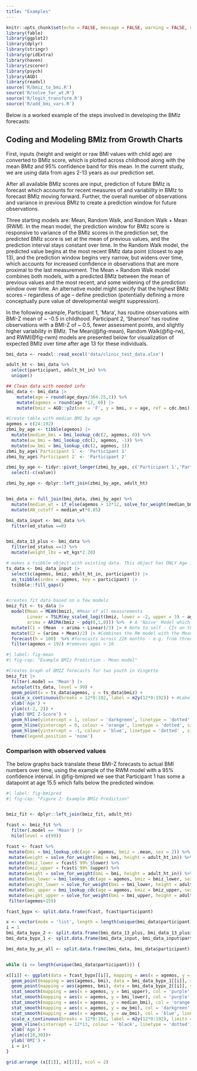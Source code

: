 ```yaml
---
title: "Examples"
---
```


```r
knitr::opts_chunk$set(echo = FALSE, message = FALSE, warning = FALSE, out.width = '100%')
library(fable)
library(ggplot2)
library(dplyr)
library(stringr)
library(gridExtra)
library(haven)
library(zscorer)
library(psych)
library(AGD)
library(readxl)
source('R/bmiz_to_bmi.R')
source('R/solve_for_wt.R')
source('R/logit_transform.R')
source('R/add_bmi_vars.R')
```

Below is a worked example of the steps involved in developing the BMIz forecasts:

## Coding and Modeling BMIz from Growth Charts

First, inputs (height and weight or raw BMI values with child age) are converted to BMIz score, which is plotted across childhood along with the mean BMIz and 95% confidence band for this mean. In the current study, we are using data from ages 2-13 years as our prediction set.

After all available BMIz scores are input, prediction of future BMIz is forecast which accounts for recent measures of and variability in BMIz to forecast BMIz moving forward. Further, the overall number of observations and variance in previous BMIz to create a prediction window for future observations.

Three starting models are: Mean, Random Walk, and Random Walk + Mean (RWM). In the mean model, the prediction window for BMIz score is responsive to variance of the BMIz scores in the prediction set, the predicted BMIz score is set at the mean of previous values, and the prediction interval stays constant over time. In the Random Walk model, the predicted value begins at the most recent BMIz data point (closest to age 13), and the prediction window begins very narrow, but widens over time, which accounts for increased confidence in observations that are more proximal to the last measurement. The Mean + Random Walk model combines both models, with a predicted BMIz between the mean of previous values and the most recent, and some widening of the prediction window over time. An alternative model might specify that the highest BMIz scores -- regardless of age -- define prediction (potentially defining a more conceptually pure value of developmental weight suppression).

In the following example, Participant 1, 'Mara', has routine observations with BMI-Z mean of \~ -0.5 in childhood. Participant 2, 'Shannon' has routine observations with a BMI-Z of \~ 0.5, fewer assessment points, and slightly higher variability in BMIz. The Mean(@fig-mean), Random Walk(@fig-rw), and RWM(@fig-rwm) models are presented below for visualization of expected BMIz over time after age 13 for these individuals.

```r
bmi_data <- readxl::read_excel('data/clinic_test_data.xlsx') 

adult_ht <- bmi_data %>% 
  select(participant, adult_ht_in) %>% 
  unique()

## Clean data with needed info
bmi_data <- bmi_data |> 
    mutate(age = round(age_days/364.25,1)) %>% 
    mutate(agemos = round(age *12, 0)) |> 
    mutate(bmiz = AGD::y2z(sex = 'F', y = bmi, x = age, ref = cdc.bmi)) 

#Create table with median BMI by age
agemos = c(24:192)
zbmi_by_age <- tibble(agemos) |> 
  mutate(median_bmi = bmi_lookup_cdc(2, agemos, 0)) %>% 
  mutate(uw_bmi = bmi_lookup_cdc(2, agemos, -1)) %>% 
  mutate(ow_bmi = bmi_lookup_cdc(2, agemos, 1))
zbmi_by_age$`Participant 1` <- 'Participant 1'
zbmi_by_age$`Participant 2` <- 'Participant 2'

zbmi_by_age <- tidyr::pivot_longer(zbmi_by_age, c('Participant 1','Participant 2'), names_to = 'participant') %>% 
  select(-c(value)) 

zbmi_by_age <- dplyr::left_join(zbmi_by_age, adult_ht)


bmi_data <- full_join(bmi_data, zbmi_by_age) %>% 
  mutate(median_wt = if_else(agemos > 13*12, solve_for_weight(median_bmi, adult_ht_in), NaN)) |> 
  mutate(AN_cutoff = median_wt*0.85)

bmi_data_input <- bmi_data %>% 
  filter(ed_status ==0)


bmi_data_13_plus <- bmi_data %>% 
  filter(ed_status ==1) %>% 
  mutate(weight_lbs = wt_kgs*2.20)

# makes a tsibble object with existing data. This object has ONLY Age in months, BMIz scores (at months assessed) and participant number
ts_data <- bmi_data_input |> 
  select(c(agemos, bmiz, adult_ht_in, participant)) |> 
  as_tsibble(index = agemos, key = participant) |> 
  tsibble::fill_gaps() 


#creates fit data based on a few models
bmiz_fit <- ts_data |> 
  model(Mean = MEAN(bmiz), #Mean of all measurements
        Linear = TSLM(my_scaled_logit(bmiz, lower = -2, upper = 3) ~ agemos), # A linear model which uses a scaled logit model with upper and lower bounds
        arima = ARIMA(bmiz ~ pdq(0,1,0))) %>%  # A 'Naive' Model which uses the last observation and includes a random walk from the last obs
  mutate(C1 = (Mean  + arima + Linear)/3) |> # Note to self - CIs on the linear model don't play well with CIs on the ARIMA and mean models given the scaled logit model. Can't figure out how to combine them with good SEs, but the trajectories themselves look plausible for this model
  mutate(C2 = (arima + Mean)/2) |> #Combines the RW model with the Mean model, such that predictions are pulled between the mean and the
  forecast(h = 100)  %>% #forecasts across 220 months - e.g. from three years old 
  filter(agemos < 192) #removes ages > 16
```

```r
#| label: fig-mean
#| fig-cap: "Example BMIz Prediction - Mean model"

#Creates Graph of BMIZ forecasts for two youth in Vingette
bmiz_fit |> 
  filter(.model == 'Mean') |> 
  autoplot(ts_data, level = 99) +
  geom_point(x = ts_data$agemos, y = ts_data$bmiz) +
  scale_x_continuous(breaks = 12*0:192, label = m2y(12*0:192)) + #Labels x scale in Years instead of months
  xlab('Age') + 
  ylim(c(-2, 2)) +
  ylab('BMI Z-Score') +
  geom_hline(yintercept = 1, colour = 'darkgreen', linetype = 'dotted', size = 1) +
  geom_hline(yintercept = 0, colour = 'orange', linetype = 'dotted', size = 1) +
  geom_hline(yintercept = -1, colour = 'blue', linetype = 'dotted' , size = 1) +
  theme(legend.position = 'none')
```

### Comparison with observed values

The below graphs back translate these BMI-Z forecasts to actual BMI numbers over time, using the example of the RWM model with a 95% confidence interval. In @fig-bmipred we see that Participant 1 has some a datapoint at age 15.5 which falls below the predicted window.

```r
#| label: fig-bmipred
#| fig-cap: "Figure 2: Example BMIz Prediction"


bmiz_fit <- dplyr::left_join(bmiz_fit, adult_ht)

fcast <- bmiz_fit %>% 
  filter(.model == 'Mean') |> 
  hilo(level = c(99))  

fcast <- fcast %>% 
 mutate(bmi = bmi_lookup_cdc(age = agemos, bmiz = .mean, sex = 2)) %>% 
 mutate(weight = solve_for_weight(bmi = bmi, height = adult_ht_in)) %>% 
 mutate(bmiz_lower = fcast$`99%`$lower) %>% 
 mutate(bmiz_upper = fcast$`99%`$upper) %>% 
 mutate(weight = solve_for_weight(bmi = bmi, height = adult_ht_in)) %>% 
 mutate(bmi_lower = bmi_lookup_cdc(age = agemos, bmiz = bmiz_lower, sex = 2)) %>% 
 mutate(weight_lower = solve_for_weight(bmi = bmi_lower, height = adult_ht_in)) %>% 
 mutate(bmi_upper = bmi_lookup_cdc(age = agemos, bmiz = bmiz_upper, sex = 2)) %>% 
 mutate(weight_upper = solve_for_weight(bmi = bmi_upper, height = adult_ht_in)) %>% 
 filter(agemos>159)

fcast_bypx <- split.data.frame(fcast, fcast$participant)

x <- vector(mode = 'list', length = length(unique(bmi_data$participant)))
i = 1
bmi_data_bypx_2 <- split.data.frame(bmi_data_13_plus, bmi_data_13_plus$participant)
bmi_data_bypx_1 <- split.data.frame(bmi_data_input, bmi_data_input$participant)

bmi_data_by_px_all <- split.data.frame(bmi_data, bmi_data$participant)


while (i <= length(unique(bmi_data$participant))) {

x[[i]] <- ggplot(data = fcast_bypx[[i]], mapping = aes(x = agemos, y = bmi)) +
  geom_point(mapping = aes(agemos, bmi), data = bmi_data_bypx_1[[i]], stat = 'identity', position = 'identity') +
  geom_point(mapping = aes(agemos, bmi), data = bmi_data_bypx_2[[i]], stat = 'identity', position = 'identity', color = 'red') +
  stat_smooth(mapping = aes(x = agemos, y = bmi_upper), col = 'purple', linetype = 'dashed', data = fcast_bypx[[i]],  position = 'identity' ) +
  stat_smooth(mapping = aes(x = agemos, y = bmi_lower), col = 'purple', linetype = 'dashed', data = fcast_bypx[[i]],  position = 'identity' ) + 
  stat_smooth(mapping = aes(x = agemos, y = median_bmi), col = 'orange', linetype = 'dotted', data = bmi_data_by_px_all[[i]], position = 'identity')+
  stat_smooth(mapping = aes(x = agemos, y = ow_bmi), col = 'darkgreen', linetype = 'dotted', data = bmi_data_by_px_all[[i]], position = 'identity')+
  stat_smooth(mapping = aes(x = agemos, y = uw_bmi), col = 'blue', linetype = 'dotted', data = bmi_data_by_px_all[[i]], position = 'identity') +
  scale_x_continuous(breaks = 12*0:192, label = m2y(12*0:192), limits = c(24,192)) +
  geom_vline(xintercept = 12*13, colour = 'black', linetype = 'dotted') +
  xlab('Age') + 
  ylim(c(10,30))+
  ylab('BMI') +
  i = i+1 
}

grid.arrange (x[[1]], x[[2]], ncol = 2)
```
